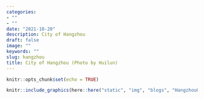 ```yaml
---
categories:
- ""
- ""
date: "2021-10-20"
description: City of Hangzhou
draft: false
image: ""
keywords: ""
slug: hangzhou
title: City of Hangzhou (Photo by Huilun)
---
```


```r
knitr::opts_chunk$set(echo = TRUE)
```

```r

knitr::include_graphics(here::here("static", "img", "blogs", "Hangzhou01.jpg"), error = FALSE)

```

